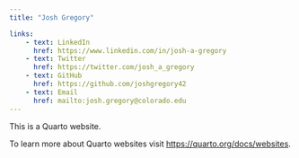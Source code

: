 ```yaml
---
title: "Josh Gregory"

links:
    - text: LinkedIn
      href: https://www.linkedin.com/in/josh-a-gregory
    - text: Twitter
      href: https://twitter.com/josh_a_gregory
    - text: GitHub
      href: https://github.com/joshgregory42
    - text: Email
      href: mailto:josh.gregory@colorado.edu
---
```


This is a Quarto website.

To learn more about Quarto websites visit <https://quarto.org/docs/websites>.
